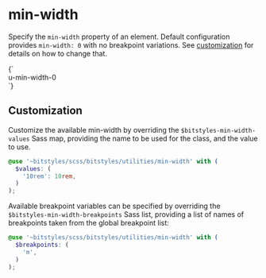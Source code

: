 
<Meta title="Utilities/min-width" />

# min-width

Specify the `min-width` property of an element. Default configuration provides `min-width: 0` with no breakpoint variations. See [customization](#customization) for details on how to change that.

<Canvas>
  <Story name="u-min-width-0">
    {`
      <div class="u-min-width-0">u-min-width-0</div>
    `}
  </Story>
</Canvas>

## Customization

Customize the available min-width by overriding the `$bitstyles-min-width-values` Sass map, providing the name to be used for the class, and the value to use.

```scss
@use '~bitstyles/scss/bitstyles/utilities/min-width' with (
  $values: (
    '10rem': 10rem,
  )
);
```

Available breakpoint variables can be specified by overriding the `$bitstyles-min-width-breakpoints` Sass list, providing a list of names of breakpoints taken from the global breakpoint list:

```scss
@use '~bitstyles/scss/bitstyles/utilities/min-width' with (
  $breakpoints: (
    'm',
  )
);
```
